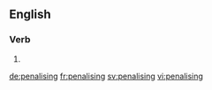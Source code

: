 ==English==

===Verb===
{{head|en}}

# {{present participle of|penalise|lang=en}}

[[de:penalising]]
[[fr:penalising]]
[[sv:penalising]]
[[vi:penalising]]